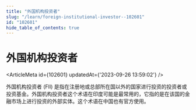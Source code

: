 ```yaml
---
title: "外国机构投资者"
slug: "/learn/foreign-institutional-investor--102601"
id: "102601"
hide_table_of_contents: true
---
```



# 外国机构投资者

<ArticleMeta id={102601} updatedAt={'2023-09-26 13:59:02'} />
<div className='border-solid border-b border-t-0 my-4 border-[var(--ifm-color-gray-300)]' />

外国机构投资者 (FII) 是指在注册地或总部所在国以外的国家进行投资的投资者或投资基金。外国机构投资者这个术语在印度可能是最常用的，它指的是在该国的金融市场上进行投资的外部实体。这个术语在中国也有官方使用。
